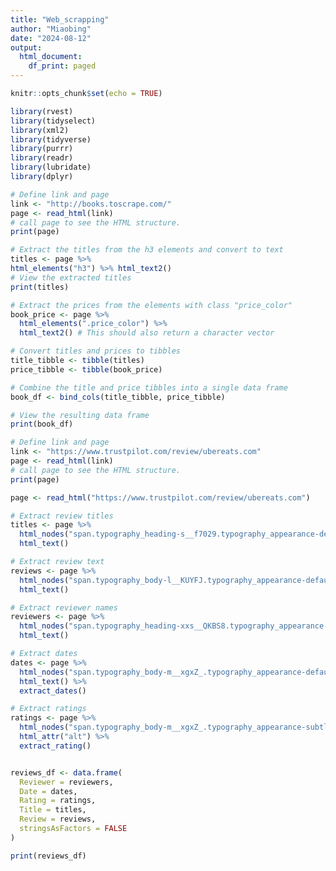```yaml
---
title: "Web_scrapping"
author: "Miaobing"
date: "2024-08-12"
output:
  html_document:
    df_print: paged
---
```


```r
knitr::opts_chunk$set(echo = TRUE)
```

```r
library(rvest)
library(tidyselect)
library(xml2)
library(tidyverse)
library(purrr)
library(readr)
library(lubridate)
library(dplyr)
```

```r
# Define link and page
link <- "http://books.toscrape.com/"
page <- read_html(link)
# call page to see the HTML structure.
print(page)
```
```r
# Extract the titles from the h3 elements and convert to text
titles <- page %>%
html_elements("h3") %>% html_text2()
# View the extracted titles
print(titles)
```
```r
# Extract the prices from the elements with class "price_color"
book_price <- page %>%
  html_elements(".price_color") %>%
  html_text2() # This should also return a character vector

# Convert titles and prices to tibbles
title_tibble <- tibble(titles)
price_tibble <- tibble(book_price)

# Combine the title and price tibbles into a single data frame
book_df <- bind_cols(title_tibble, price_tibble)

# View the resulting data frame
print(book_df)
```
```r
# Define link and page
link <- "https://www.trustpilot.com/review/ubereats.com"
page <- read_html(link)
# call page to see the HTML structure.
print(page)
```

```r
page <- read_html("https://www.trustpilot.com/review/ubereats.com")

# Extract review titles
titles <- page %>%
  html_nodes("span.typography_heading-s__f7029.typography_appearance-default__AAY17") %>%
  html_text()

# Extract review text
reviews <- page %>%
  html_nodes("span.typography_body-l__KUYFJ.typography_appearance-default__AAY17.typography_color-black__5LYEn") %>%
  html_text()

# Extract reviewer names
reviewers <- page %>%
  html_nodes("span.typography_heading-xxs__QKBS8.typography_appearance-default__AAY17") %>%
  html_text()

# Extract dates
dates <- page %>%
  html_nodes("span.typography_body-m__xgxZ_.typography_appearance-default__AAY17") %>%
  html_text() %>%
  extract_dates()

# Extract ratings
ratings <- page %>%
  html_nodes("span.typography_body-m__xgxZ_.typography_appearance-subtle__8_H2l.styles_datesWrapper__RCEKH") %>%
  html_attr("alt") %>%
  extract_rating()


reviews_df <- data.frame(
  Reviewer = reviewers,
  Date = dates,
  Rating = ratings,
  Title = titles,
  Review = reviews,
  stringsAsFactors = FALSE
)

print(reviews_df)
```


